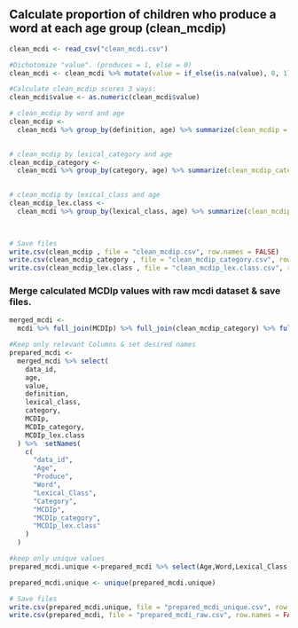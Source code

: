 ## Calculate proportion of children who produce a word at each age group (clean_mcdip)
```{r, calculate_clean_mcdip}

clean_mcdi <- read_csv("clean_mcdi.csv")

#Dichotomize "value". (produces = 1, else = 0)
clean_mcdi <- clean_mcdi %>% mutate(value = if_else(is.na(value), 0, 1))

#Calculate clean_mcdip scores 3 ways:
clean_mcdi$value <- as.numeric(clean_mcdi$value)

# clean_mcdip by word and age
clean_mcdip <-
  clean_mcdi %>% group_by(definition, age) %>% summarize(clean_mcdip = mean(value, na.rm =
                                                                              TRUE))

# clean_mcdip by lexical_category and age
clean_mcdip_category <-
  clean_mcdi %>% group_by(category, age) %>% summarize(clean_mcdip_category = mean(value, na.rm =
                                                                                     TRUE))

# clean_mcdip by lexical_class and age
clean_mcdip_lex.class <-
  clean_mcdi %>% group_by(lexical_class, age) %>% summarize(clean_mcdip_lex.class = mean(value, na.rm =
                                                                                           TRUE))


# Save files
write.csv(clean_mcdip , file = "clean_mcdip.csv", row.names = FALSE)
write.csv(clean_mcdip_category , file = "clean_mcdip_category.csv", row.names = FALSE)
write.csv(clean_mcdip_lex.class , file = "clean_mcdip_lex.class.csv", row.names = FALSE)


```

### Merge calculated MCDIp values with raw mcdi dataset & save files.
```{r, merge_mcdi}

merged_mcdi <-
  mcdi %>% full_join(MCDIp) %>% full_join(clean_mcdip_category) %>% full_join(clean_mcdip_lex.class)

#Keep only relevant Columns & set desired names
prepared_mcdi <-
  merged_mcdi %>% select(
    data_id,
    age,
    value,
    definition,
    lexical_class,
    category,
    MCDIp,
    MCDIp_category,
    MCDIp_lex.class
  ) %>%  setNames(
    c(
      "data_id",
      "Age",
      "Produce",
      "Word",
      "Lexical_Class",
      "Category",
      "MCDIp",
      "MCDIp_category",
      "MCDIp_lex.class"
    )
  )

#keep only unique values
prepared_mcdi.unique <-prepared_mcdi %>% select(Age,Word,Lexical_Class,Category,MCDIp,MCDIp_category,MCDIp_lex.class) 

prepared_mcdi.unique <- unique(prepared_mcdi.unique)

# Save files
write.csv(prepared_mcdi.unique, file = "prepared_mcdi_unique.csv", row.names = FALSE)
write.csv(prepared_mcdi, file = "prepared_mcdi_raw.csv", row.names = FALSE)
```